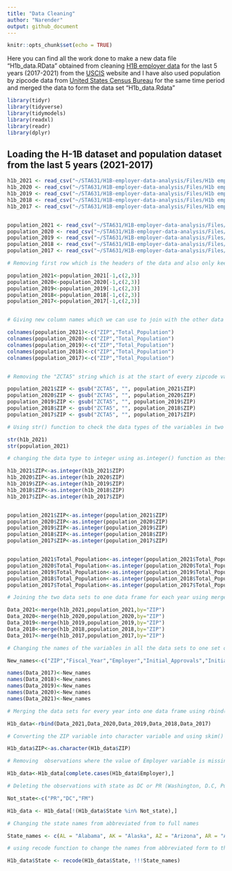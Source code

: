 ```yaml
---
title: "Data Cleaning"
author: "Narender"
output: github_document
---
```


```r
knitr::opts_chunk$set(echo = TRUE)
```

Here you can find all the work done to make a new data file "H1b_data.RData" obtained from cleaning [H1B employer data](https://www.uscis.gov/tools/reports-and-studies/h-1b-employer-data-hub) for the last 5 years (2017-2021) from the [USCIS](https://www.uscis.gov/) website and I have also used population by zipcode data from [United States Census Bureau](https://data.census.gov/) for the same time period and merged the data to form the data set "H1b_data.Rdata"


```r
library(tidyr)
library(tidyverse)
library(tidymodels)
library(readxl)
library(readr)
library(dplyr)
```


## Loading the H-1B dataset and population dataset from the last 5 years (2021-2017)

```r

h1b_2021 <- read_csv("~/STA631/H1B-employer-data-analysis/Files/H1b employer datafiles/2021.csv",guess_max = 60806,show_col_types = FALSE)
h1b_2020 <- read_csv("~/STA631/H1B-employer-data-analysis/Files/H1b employer datafiles/2020.csv",guess_max = 60806,show_col_types = FALSE)
h1b_2019 <- read_csv("~/STA631/H1B-employer-data-analysis/Files/H1b employer datafiles/2019.csv",guess_max = 60806,show_col_types = FALSE)
h1b_2018 <- read_csv("~/STA631/H1B-employer-data-analysis/Files/H1b employer datafiles/2018.csv",guess_max = 60806,show_col_types = FALSE)
h1b_2017 <- read_csv("~/STA631/H1B-employer-data-analysis/Files/H1b employer datafiles/2017.csv",guess_max = 60806,show_col_types = FALSE)


population_2021 <- read_csv("~/STA631/H1B-employer-data-analysis/Files/Population datafiles/ACSDT5Y2021.B01003-Data.csv",show_col_types = FALSE,col_names = c("Geography","Geographic area name","Estimate total","margin of error","Annotation of margin of error","Annotation of estimate","NA"))
population_2020 <- read_csv("~/STA631/H1B-employer-data-analysis/Files/Population datafiles/ACSDT5Y2020.B01003-Data.csv",show_col_types = FALSE,col_names = c("Geography","Geographic area name","Estimate total","margin of error","Annotation of margin of error","Annotation of estimate","NA"))
population_2019 <- read_csv("~/STA631/H1B-employer-data-analysis/Files/Population datafiles/ACSDT5Y2019.B01003-Data.csv",show_col_types = FALSE,col_names = c("Geography","Geographic area name","Estimate total","margin of error","Annotation of margin of error","Annotation of estimate","NA"))
population_2018 <- read_csv("~/STA631/H1B-employer-data-analysis/Files/Population datafiles/ACSDT5Y2018.B01003-Data.csv",show_col_types = FALSE,col_names = c("Geography","Geographic area name","Estimate total","margin of error","Annotation of margin of error","Annotation of estimate","NA"))
population_2017 <- read_csv("~/STA631/H1B-employer-data-analysis/Files/Population datafiles/ACSDT5Y2017.B01003-Data.csv",show_col_types = FALSE,col_names = c("Geography","Geographic area name","Estimate total","margin of error","Annotation of margin of error","Annotation of estimate","NA"))

```


```r
# Removing first row which is the headers of the data and also only keeping the zip code,total_population columns which we are going to use for this analysis

population_2021<-population_2021[-1,c(2,3)]
population_2020<-population_2020[-1,c(2,3)]
population_2019<-population_2019[-1,c(2,3)]
population_2018<-population_2018[-1,c(2,3)]
population_2017<-population_2017[-1,c(2,3)]


# Giving new column names which we can use to join with the other data sets

colnames(population_2021)<-c("ZIP","Total_Population")
colnames(population_2020)<-c("ZIP","Total_Population")
colnames(population_2019)<-c("ZIP","Total_Population")
colnames(population_2018)<-c("ZIP","Total_Population")
colnames(population_2017)<-c("ZIP","Total_Population")


# Removing the "ZCTA5" string which is at the start of every zipcode value in ZIP Variable as it means " Zipcode Tabluation Area"

population_2021$ZIP <- gsub("ZCTA5", "", population_2021$ZIP)
population_2020$ZIP <- gsub("ZCTA5", "", population_2020$ZIP)
population_2019$ZIP <- gsub("ZCTA5", "", population_2019$ZIP)
population_2018$ZIP <- gsub("ZCTA5", "", population_2018$ZIP)
population_2017$ZIP <- gsub("ZCTA5", "", population_2017$ZIP)
```


```r
# Using str() function to check the data types of the variables in two data frames

str(h1b_2021)
str(population_2021)
```


```r
# changing the data type to integer using as.integer() function as these variables are of type character

h1b_2021$ZIP<-as.integer(h1b_2021$ZIP)
h1b_2020$ZIP<-as.integer(h1b_2020$ZIP)
h1b_2019$ZIP<-as.integer(h1b_2019$ZIP)
h1b_2018$ZIP<-as.integer(h1b_2018$ZIP)
h1b_2017$ZIP<-as.integer(h1b_2017$ZIP)


population_2021$ZIP<-as.integer(population_2021$ZIP)
population_2020$ZIP<-as.integer(population_2020$ZIP)
population_2019$ZIP<-as.integer(population_2019$ZIP)
population_2018$ZIP<-as.integer(population_2018$ZIP)
population_2017$ZIP<-as.integer(population_2017$ZIP)


population_2021$Total_Population<-as.integer(population_2021$Total_Population)
population_2020$Total_Population<-as.integer(population_2020$Total_Population)
population_2019$Total_Population<-as.integer(population_2019$Total_Population)
population_2018$Total_Population<-as.integer(population_2018$Total_Population)
population_2017$Total_Population<-as.integer(population_2017$Total_Population)

```


```r
# Joining the two data sets to one data frame for each year using merge() function

Data_2021<-merge(h1b_2021,population_2021,by="ZIP")
Data_2020<-merge(h1b_2020,population_2020,by="ZIP")
Data_2019<-merge(h1b_2019,population_2019,by="ZIP")
Data_2018<-merge(h1b_2018,population_2018,by="ZIP")
Data_2017<-merge(h1b_2017,population_2017,by="ZIP")
```


```r
# Changing the names of the variables in all the data sets to one set of variable names to maintain the consistency and also to merge the Datasets

New_names<-c("ZIP","Fiscal_Year","Employer","Initial_Approvals","Initial_Denials","Continuing_Approvals","Continuing_Denials","NAICS","Tax_id","State","City","Total_population")

names(Data_2017)<-New_names
names(Data_2018)<-New_names
names(Data_2019)<-New_names
names(Data_2020)<-New_names
names(Data_2021)<-New_names

```


```r
# Merging the data sets for every year into one data frame using rbind() function

H1b_data<-rbind(Data_2021,Data_2020,Data_2019,Data_2018,Data_2017)

# Converting the ZIP variable into character variable and using skim() function to explore the data and find any missing values

H1b_data$ZIP<-as.character(H1b_data$ZIP)
```


```r
# Removing  observations where the value of Employer variable is missing using complete.cases() function

H1b_data<-H1b_data[complete.cases(H1b_data$Employer),]
```


```r
# Deleting the observations with state as DC or PR (Washington, D.C, Puerto Rico) as they are not states in the US map

Not_state<-c("PR","DC","FM")

H1b_data <- H1b_data[!(H1b_data$State %in% Not_state),]
```


```r
# Changing the state names from abbreviated from to full names

State_names <- c(AL = "Alabama", AK = "Alaska", AZ = "Arizona", AR = "Arkansas", CA = "California", CO = "Colorado", CT = "Connecticut", DE = "Delaware", FL = "Florida", GA = "Georgia", HI = "Hawaii", ID = "Idaho", IL = "Illinois", IN = "Indiana", IA = "Iowa", KS = "Kansas", KY = "Kentucky", LA = "Louisiana", ME = "Maine", MD = "Maryland", MA = "Massachusetts", MI = "Michigan", MN = "Minnesota", MS = "Mississippi", MO = "Missouri", MT = "Montana", NE = "Nebraska", NV = "Nevada", NH = "New Hampshire", NJ = "New Jersey", NM = "New Mexico", NY = "New York", NC = "North Carolina", ND = "North Dakota", OH = "Ohio", OK = "Oklahoma", OR = "Oregon", PA = "Pennsylvania", RI = "Rhode Island", SC = "South Carolina", SD = "South Dakota", TN = "Tennessee", TX = "Texas", UT = "Utah", VT = "Vermont", VA = "Virginia", WA = "Washington", WV = "West Virginia", WI = "Wisconsin", WY = "Wyoming")

# using recode function to change the names from abbreviated form to their full names

H1b_data$State <- recode(H1b_data$State, !!!State_names)
```

